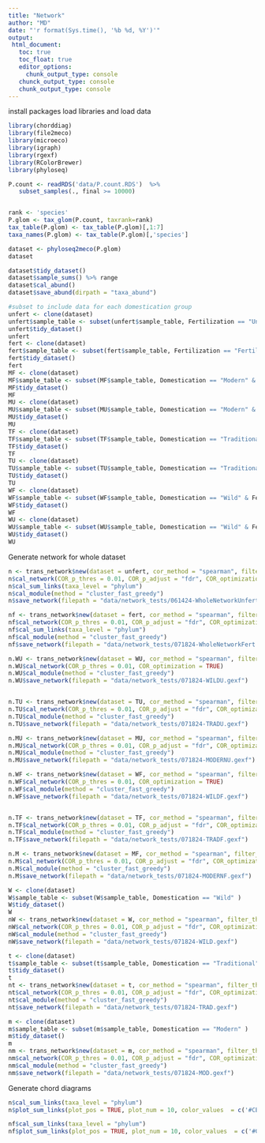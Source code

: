 ```yaml
---
title: "Network"
author: "MD"
date: "'r format(Sys.time(), '%b %d, %Y')'"
output: 
 html_document:
   toc: true
   toc_float: true
   editor_options:
     chunk_output_type: console
   chunck_output_type: console
   chunk_output_type: console
---
```


install packages load libraries and load data
```r
library(chorddiag)
library(file2meco)  
library(microeco) 
library(igraph)
library(rgexf)
library(RColorBrewer)
library(phyloseq)
```


```r
P.count <- readRDS('data/P.count.RDS')  %>% 
   subset_samples(., final >= 10000)


rank <- 'species'
P.glom <- tax_glom(P.count, taxrank=rank)
tax_table(P.glom) <- tax_table(P.glom)[,1:7]
taxa_names(P.glom) <- tax_table(P.glom)[,'species']

dataset <- phyloseq2meco(P.glom)
dataset

dataset$tidy_dataset()
dataset$sample_sums() %>% range
dataset$cal_abund()
dataset$save_abund(dirpath = "taxa_abund")
```


```r
#subset to include data for each domestication group
unfert <- clone(dataset)
unfert$sample_table <- subset(unfert$sample_table, Fertilization == "Unfertilized")
unfert$tidy_dataset()
unfert
fert <- clone(dataset)
fert$sample_table <- subset(fert$sample_table, Fertilization == "Fertilized")
fert$tidy_dataset()
fert
MF <- clone(dataset)
MF$sample_table <- subset(MF$sample_table, Domestication == "Modern" & Fertilization == 'Fertilized')
MF$tidy_dataset()
MF
MU <- clone(dataset)
MU$sample_table <- subset(MU$sample_table, Domestication == "Modern" & Fertilization =='Unfertilized')
MU$tidy_dataset()
MU
TF <- clone(dataset)
TF$sample_table <- subset(TF$sample_table, Domestication == "Traditional" & Fertilization == 'Fertilized')
TF$tidy_dataset()
TF
TU <- clone(dataset)
TU$sample_table <- subset(TU$sample_table, Domestication == "Traditional" & Fertilization =='Unfertilized')
TU$tidy_dataset()
TU
WF <- clone(dataset)
WF$sample_table <- subset(WF$sample_table, Domestication == "Wild" & Fertilization == 'Fertilized')
WF$tidy_dataset()
WF
WU <- clone(dataset)
WU$sample_table <- subset(WU$sample_table, Domestication == "Wild" & Fertilization =='Unfertilized')
WU$tidy_dataset()
WU
```



Generate network for whole dataset
```r
n <- trans_network$new(dataset = unfert, cor_method = "spearman", filter_thres = 0.001)
n$cal_network(COR_p_thres = 0.01, COR_p_adjust = "fdr", COR_optimization = TRUE)
n$cal_sum_links(taxa_level = "phylum")
n$cal_module(method = "cluster_fast_greedy")
n$save_network(filepath = "data/network_tests/061424-WholeNetworkUnfert.gexf")
```


```r
nf <- trans_network$new(dataset = fert, cor_method = "spearman", filter_thres = 0.001)
nf$cal_network(COR_p_thres = 0.01, COR_p_adjust = "fdr", COR_optimization = TRUE)
nf$cal_sum_links(taxa_level = "phylum")
nf$cal_module(method = "cluster_fast_greedy")
nf$save_network(filepath = "data/network_tests/071824-WholeNetworkFert.gexf")
```



```r
n.WU <- trans_network$new(dataset = WU, cor_method = "spearman", filter_thres = 0.001)
n.WU$cal_network(COR_p_thres = 0.01, COR_optimization = TRUE)
n.WU$cal_module(method = "cluster_fast_greedy")
n.WU$save_network(filepath = "data/network_tests/071824-WILDU.gexf")


n.TU <- trans_network$new(dataset = TU, cor_method = "spearman", filter_thres = 0.001)
n.TU$cal_network(COR_p_thres = 0.01, COR_p_adjust = "fdr", COR_optimization = TRUE)
n.TU$cal_module(method = "cluster_fast_greedy")
n.TU$save_network(filepath = "data/network_tests/071824-TRADU.gexf")

n.MU <- trans_network$new(dataset = MU, cor_method = "spearman", filter_thres = 0.001)
n.MU$cal_network(COR_p_thres = 0.01, COR_p_adjust = "fdr", COR_optimization = TRUE)
n.MU$cal_module(method = "cluster_fast_greedy")
n.MU$save_network(filepath = "data/network_tests/071824-MODERNU.gexf")

n.WF <- trans_network$new(dataset = WF, cor_method = "spearman", filter_thres = 0.001)
n.WF$cal_network(COR_p_thres = 0.01, COR_optimization = TRUE)
n.WF$cal_module(method = "cluster_fast_greedy")
n.WF$save_network(filepath = "data/network_tests/071824-WILDF.gexf")


n.TF <- trans_network$new(dataset = TF, cor_method = "spearman", filter_thres = 0.001)
n.TF$cal_network(COR_p_thres = 0.01, COR_p_adjust = "fdr", COR_optimization = TRUE)
n.TF$cal_module(method = "cluster_fast_greedy")
n.TF$save_network(filepath = "data/network_tests/071824-TRADF.gexf")

n.M <- trans_network$new(dataset = MF, cor_method = "spearman", filter_thres = 0.001)
n.M$cal_network(COR_p_thres = 0.01, COR_p_adjust = "fdr", COR_optimization = TRUE)
n.M$cal_module(method = "cluster_fast_greedy")
n.M$save_network(filepath = "data/network_tests/071824-MODERNF.gexf")
```


```r
W <- clone(dataset)
W$sample_table <- subset(W$sample_table, Domestication == "Wild" )
W$tidy_dataset()
W
nW <- trans_network$new(dataset = W, cor_method = "spearman", filter_thres = 0.001)
nW$cal_network(COR_p_thres = 0.01, COR_p_adjust = "fdr", COR_optimization = TRUE)
nW$cal_module(method = "cluster_fast_greedy")
nW$save_network(filepath = "data/network_tests/071824-WILD.gexf")

t <- clone(dataset)
t$sample_table <- subset(t$sample_table, Domestication == "Traditional" )
t$tidy_dataset()
t
nt <- trans_network$new(dataset = t, cor_method = "spearman", filter_thres = 0.001)
nt$cal_network(COR_p_thres = 0.01, COR_p_adjust = "fdr", COR_optimization = TRUE)
nt$cal_module(method = "cluster_fast_greedy")
nt$save_network(filepath = "data/network_tests/071824-TRAD.gexf")

m <- clone(dataset)
m$sample_table <- subset(m$sample_table, Domestication == "Modern" )
m$tidy_dataset()
m
nm <- trans_network$new(dataset = m, cor_method = "spearman", filter_thres = 0.001)
nm$cal_network(COR_p_thres = 0.01, COR_p_adjust = "fdr", COR_optimization = TRUE)
nm$cal_module(method = "cluster_fast_greedy")
nm$save_network(filepath = "data/network_tests/071824-MOD.gexf")
```



Generate chord diagrams 
```r
n$cal_sum_links(taxa_level = "phylum")
n$plot_sum_links(plot_pos = TRUE, plot_num = 10, color_values  = c('#CE2020', '#660066','#bcefff','#E87A4E','#CE20C8','#7720CE','#202CCE','#20CE20','#20B7CE','#20CE89'))

nf$cal_sum_links(taxa_level = "phylum")
nf$plot_sum_links(plot_pos = TRUE, plot_num = 10, color_values  = c('#CE2020', '#660066','#E87A4E','#bcefff','#CE20C8','#7720CE','#202CCE','#00DFDA','#20CE20','#20B7CE'))

```


